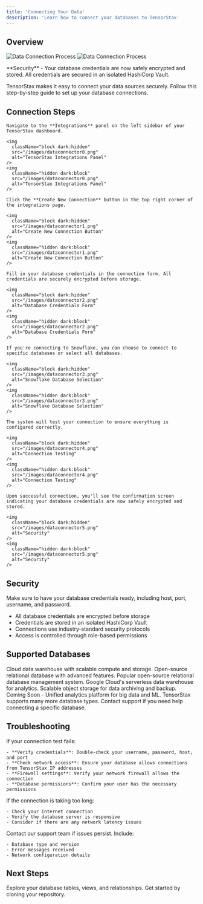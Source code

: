 ```yaml
---
title: 'Connecting Your Data'
description: 'Learn how to connect your databases to TensorStax'
---
```


## Overview

<img
  className="block dark:hidden"
  src="https://i.imgur.com/pTpKF3S.gif"
  alt="Data Connection Process"
/>
<img
  className="hidden dark:block"
  src="https://i.imgur.com/pTpKF3S.gif"
  alt="Data Connection Process"
/>

<Note>
**Security** - Your database credentials are now safely encrypted and stored. All credentials are secured in an isolated HashiCorp Vault.
</Note>

TensorStax makes it easy to connect your data sources securely. Follow this step-by-step guide to set up your database connections.

## Connection Steps

<AccordionGroup>
  <Accordion icon="gear" title="Step 1: Access Integrations">

    Navigate to the **Integrations** panel on the left sidebar of your TensorStax dashboard.

    <img
      className="block dark:hidden"
      src="/images/dataconnector0.png"
      alt="TensorStax Integrations Panel"
    />
    <img
      className="hidden dark:block"
      src="/images/dataconnector0.png"
      alt="TensorStax Integrations Panel"
    />
  </Accordion>

  <Accordion icon="plus" title="Step 2: Create New Connection">

    Click the **Create New Connection** button in the top right corner of the integrations page.

    <img
      className="block dark:hidden"
      src="/images/dataconnector1.png"
      alt="Create New Connection Button"
    />
    <img
      className="hidden dark:block"
      src="/images/dataconnector1.png"
      alt="Create New Connection Button"
    />
  </Accordion>

  <Accordion icon="key" title="Step 3: Enter Database Credentials">

    Fill in your database credentials in the connection form. All credentials are securely encrypted before storage.

    <img
      className="block dark:hidden"
      src="/images/dataconnector2.png"
      alt="Database Credentials Form"
    />
    <img
      className="hidden dark:block"
      src="/images/dataconnector2.png"
      alt="Database Credentials Form"
    />

  </Accordion>

  <Accordion icon="snowflake" title="Step 4: Configure Snowflake (If Applicable)">

    If you're connecting to Snowflake, you can choose to connect to specific databases or select all databases.

    <img
      className="block dark:hidden"
      src="/images/dataconnector3.png"
      alt="Snowflake Database Selection"
    />
    <img
      className="hidden dark:block"
      src="/images/dataconnector3.png"
      alt="Snowflake Database Selection"
    />
  </Accordion>

  <Accordion icon="wifi" title="Step 5: Test Connection">

    The system will test your connection to ensure everything is configured correctly.

    <img
      className="block dark:hidden"
      src="/images/dataconnector4.png"
      alt="Connection Testing"
    />
    <img
      className="hidden dark:block"
      src="/images/dataconnector4.png"
      alt="Connection Testing"
    />
  </Accordion>

  <Accordion icon="check" title="Step 6: Connection Secured">

    Upon successful connection, you'll see the confirmation screen indicating your database credentials are now safely encrypted and stored.

    <img
      className="block dark:hidden"
      src="/images/dataconnector5.png"
      alt="Security"
    />
    <img
      className="hidden dark:block"
      src="/images/dataconnector5.png"
      alt="Security"
    />
  </Accordion>
</AccordionGroup>

## Security

<Tip>
  Make sure to have your database credentials ready, including host, port, username, and password.
</Tip>

- All database credentials are encrypted before storage
- Credentials are stored in an isolated HashiCorp Vault
- Connections use industry-standard security protocols
- Access is controlled through role-based permissions

## Supported Databases

<CardGroup cols={2}>
  <Card title="Snowflake" icon="snowflake">
    Cloud data warehouse with scalable compute and storage.
  </Card>
  <Card title="PostgreSQL" icon="database">
    Open-source relational database with advanced features.
  </Card>
  <Card title="MySQL" icon="database">
    Popular open-source relational database management system.
  </Card>
  <Card title="BigQuery" icon="chart-bar">
    Google Cloud's serverless data warehouse for analytics.
  </Card>
  <Card title="Amazon S3" icon="cloud">
    Scalable object storage for data archiving and backup.
  </Card>
  <Card title="Databricks" icon="database">
    Coming Soon - Unified analytics platform for big data and ML.
  </Card>
</CardGroup>

<Note>
  TensorStax supports many more database types. Contact support if you need help connecting a specific database.
</Note>

## Troubleshooting

<AccordionGroup>
  <Accordion icon="warning" title="Connection Failed">
    If your connection test fails:
    
    - **Verify credentials**: Double-check your username, password, host, and port
    - **Check network access**: Ensure your database allows connections from TensorStax IP addresses
    - **Firewall settings**: Verify your network firewall allows the connection
    - **Database permissions**: Confirm your user has the necessary permissions
  </Accordion>
  
  <Accordion icon="clock" title="Slow Connection">
    If the connection is taking too long:
    
    - Check your internet connection
    - Verify the database server is responsive
    - Consider if there are any network latency issues
  </Accordion>
  
  <Accordion icon="question" title="Need Help?">
    Contact our support team if issues persist. Include:
    
    - Database type and version
    - Error messages received
    - Network configuration details
  </Accordion>
</AccordionGroup>

## Next Steps

<CardGroup cols={2}>
  <Card title="Browse Schemas" icon="sitemap" href="#">
    Explore your database tables, views, and relationships.
  </Card>
  <Card title="Clone Your Repo" icon="download" href="/repository-cloning">
    Get started by cloning your repository.
  </Card>
</CardGroup>